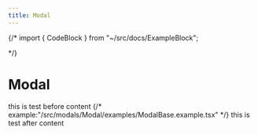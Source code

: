 ```yaml
---
title: Modal
---
```


{/* import { CodeBlock } from "~/src/docs/ExampleBlock";

<CodeBlock dxSrc="~/src/modals/Modal/examples/ModalBase.example.tsx" /> */}
# Modal



this is test before content
{/* example:"/src/modals/Modal/examples/ModalBase.example.tsx" */}
this is test after content